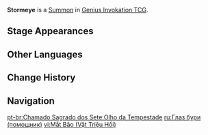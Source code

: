 {{Genius Invokation TCG Infobox
|title       = Stormeye
|id          = 115034
|image       = Stormeye Summon.png
|type        = Summon
|createdby   = Wind's Grand Ode
|summontype  = Character Card Skill
|usage       = 2
|effect      = '''End Phase:''' Deal 2 {{Color|Anemo DMG}}. Your opponent switches to: '''Character Closest to Your Current Active Character'''.<br><br>'''After your character or Summon triggers a Swirl reaction:''' Convert the Elemental Type of this card and change its DMG dealt to the element Swirled. (Can only be converted once before leaving the field)<br><br>'''Character Closest to Your Current Active Character'''<br>The opposing "character closest to your current active character" is the opposing character whose position is closest to that of your active character.<br>If multiple such characters exist, the one with the foremost position will be viewed as being "closest."
|features    = Venti
}}
'''Stormeye''' is a [[Summon]] in [[Genius Invokation TCG]].

==Stage Appearances==
{{Genius Invokation TCG Stage Appearances|createdby=Venti (Character Card)}}

==Other Languages==
{{Other Languages|Transclude=Stormeye}}

==Change History==
{{Change History|3.7}}

==Navigation==
{{Genius Invokation TCG Navbox|Summon}}

[[pt-br:Chamado Sagrado dos Sete:Olho da Tempestade]]
[[ru:Глаз бури (помощник)]]
[[vi:Mắt Bão (Vật Triệu Hồi)]]